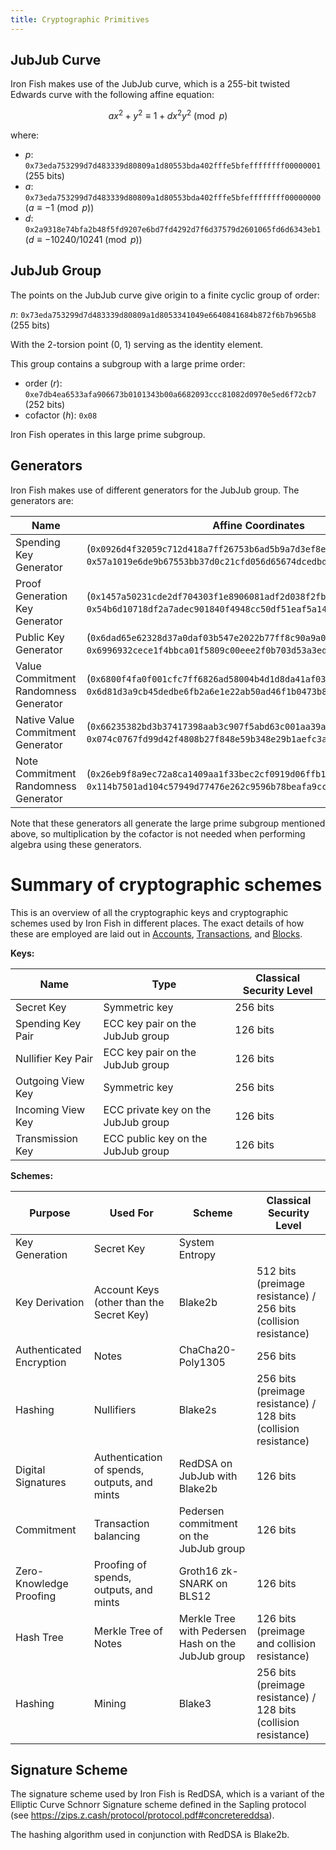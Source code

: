 ```yaml
---
title: Cryptographic Primitives
---
```


## JubJub Curve

Iron Fish makes use of the JubJub curve, which is a 255-bit twisted Edwards curve with the following affine equation:

$$a x^2 + y^2 \equiv 1 + d x^2 y^2 \pmod{p}$$

where:

* $p$: `0x73eda753299d7d483339d80809a1d80553bda402fffe5bfeffffffff00000001` (255 bits)
* $a$: `0x73eda753299d7d483339d80809a1d80553bda402fffe5bfeffffffff00000000` ($a \equiv -1 \pmod{p}$)
* $d$: `0x2a9318e74bfa2b48f5fd9207e6bd7fd4292d7f6d37579d2601065fd6d6343eb1` ($d \equiv -10240/10241 \pmod{p}$)

## JubJub Group

The points on the JubJub curve give origin to a finite cyclic group of order:

$n$: `0x73eda753299d7d483339d80809a1d8053341049e6640841684b872f6b7b965b8` (255 bits)

With the 2-torsion point (0, 1) serving as the identity element.

This group contains a subgroup with a large prime order:

* order ($r$): `0xe7db4ea6533afa906673b0101343b00a6682093ccc81082d0970e5ed6f72cb7` (252 bits)
* cofactor ($h$): `0x08`

Iron Fish operates in this large prime subgroup.

## Generators

Iron Fish makes use of different generators for the JubJub group. The generators are:

| Name                                  | Affine Coordinates                                                                                                                           | Order |
| ------------------------------------- | -------------------------------------------------------------------------------------------------------------------------------------------- | ----- |
| Spending Key Generator                | (`0x0926d4f32059c712d418a7ff26753b6ad5b9a7d3ef8e282747bf46920a95a753`, `0x57a1019e6de9b67553bb37d0c21cfd056d65674dcedbddbc305632adaaf2b530`) | $r$   |
| Proof Generation Key Generator        | (`0x1457a50231cde2df704303f1e8906081adf2d038f2fbb8203af2dbefb96e2571`, `0x54b6d10718df2a7adec901840f4948cc50df51eaf5a149d2467af9f7e05de8e7`) | $r$   |
| Public Key Generator                  | (`0x6dad65e62328d37a0daf03b547e2022b77ff8c90a9a0d8f43edcc85f4d1a44cd`, `0x6996932cece1f4bbca01f5809c00eee2f0b703d53a3edd4e50951f1feff08278`) | $r$   |
| Value Commitment Randomness Generator | (`0x6800f4fa0f001cfc7ff6826ad58004b4d1d8da41af03744e3bce3b7793664337`, `0x6d81d3a9cb45dedbe6fb2a6e1e22ab50ad46f1b0473b803b3caefab9380b6a8b`) | $r$   |
| Native Value Commitment Generator     | (`0x66235382bd3b37417398aab3c907f5abd63c001aa39a799194d27f25df35ab48`, `0x074c0767fd99d42f4808b27f848e59b348e29b1aefc3a67c6f79906c2a588644`) | $r$   |
| Note Commitment Randomness Generator  | (`0x26eb9f8a9ec72a8ca1409aa1f33bec2cf0919d06ffb1ecdaa5143b34a8e36462`, `0x114b7501ad104c57949d77476e262c9596b78beafa9cc44cd4fc6365796c77ac`) | $r$   |

Note that these generators all generate the large prime subgroup mentioned above, so multiplication by the cofactor is not needed when performing algebra using these generators.

# Summary of cryptographic schemes

This is an overview of all the cryptographic keys and cryptographic schemes used by Iron Fish in different places. The exact details of how these are employed are laid out in [Accounts](https://www.notion.so/Accounts-e0ca4fe85adc427996e766d98ec8ff76?pvs=21), [Transactions](https://www.notion.so/Transactions-0d0b05511fb8401881d6493fe30b57db?pvs=21), and [Blocks](https://www.notion.so/Blocks-6cffa41074224615aeab80db2f6549a3?pvs=21).

**Keys:**

| Name               | Type                                | Classical Security Level |
| ------------------ | ----------------------------------- | ------------------------ |
| Secret Key         | Symmetric key                       | 256 bits                 |
| Spending Key Pair  | ECC key pair on the JubJub group    | 126 bits                 |
| Nullifier Key Pair | ECC key pair on the JubJub group    | 126 bits                 |
| Outgoing View Key  | Symmetric key                       | 256 bits                 |
| Incoming View Key  | ECC private key on the JubJub group | 126 bits                 |
| Transmission Key   | ECC public key on the JubJub group  | 126 bits                 |

**Schemes:**

| Purpose                  | Used For                                     | Scheme                                             | Classical Security Level                                         |
| ------------------------ | -------------------------------------------- | -------------------------------------------------- | ---------------------------------------------------------------- |
| Key Generation           | Secret Key                                   | System Entropy                                     |                                                                  |
| Key Derivation           | Account Keys (other than the Secret Key)     | Blake2b                                            | 512 bits (preimage resistance) / 256 bits (collision resistance) |
| Authenticated Encryption | Notes                                        | ChaCha20-Poly1305                                  | 256 bits                                                         |
| Hashing                  | Nullifiers                                   | Blake2s                                            | 256 bits (preimage resistance) / 128 bits (collision resistance) |
| Digital Signatures       | Authentication of spends, outputs, and mints | RedDSA on JubJub with Blake2b                      | 126 bits                                                         |
| Commitment               | Transaction balancing                        | Pedersen commitment on the JubJub group            | 126 bits                                                         |
| Zero-Knowledge Proofing  | Proofing of spends, outputs, and mints       | Groth16 zk-SNARK on BLS12                          | 126 bits                                                         |
| Hash Tree                | Merkle Tree of Notes                         | Merkle Tree with Pedersen Hash on the JubJub group | 126 bits (preimage and collision resistance)                     |
| Hashing                  | Mining                                       | Blake3                                             | 256 bits (preimage resistance) / 128 bits (collision resistance) |

## Signature Scheme

The signature scheme used by Iron Fish is RedDSA, which is a variant of the Elliptic Curve Schnorr Signature scheme defined in the Sapling protocol (see https://zips.z.cash/protocol/protocol.pdf#concretereddsa).

The hashing algorithm used in conjunction with RedDSA is Blake2b.
